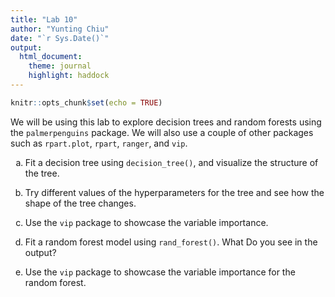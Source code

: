 ```yaml
---
title: "Lab 10"
author: "Yunting Chiu"
date: "`r Sys.Date()`"
output:
  html_document: 
    theme: journal
    highlight: haddock
---
```

```r
knitr::opts_chunk$set(echo = TRUE)
```
We will be using this lab to explore decision trees and random forests using the `palmerpenguins` package. We will also use a couple of other packages such as `rpart.plot`, `rpart`, `ranger`, and `vip`.

a. Fit a decision tree using `decision_tree()`, and visualize the structure of the tree.

b. Try different values of the hyperparameters for the tree and see how the shape of the tree changes.

c. Use the `vip` package to showcase the variable importance.

d. Fit a random forest model using `rand_forest()`. What Do you see in the output?

e. Use the `vip` package to showcase the variable importance for the random forest.
